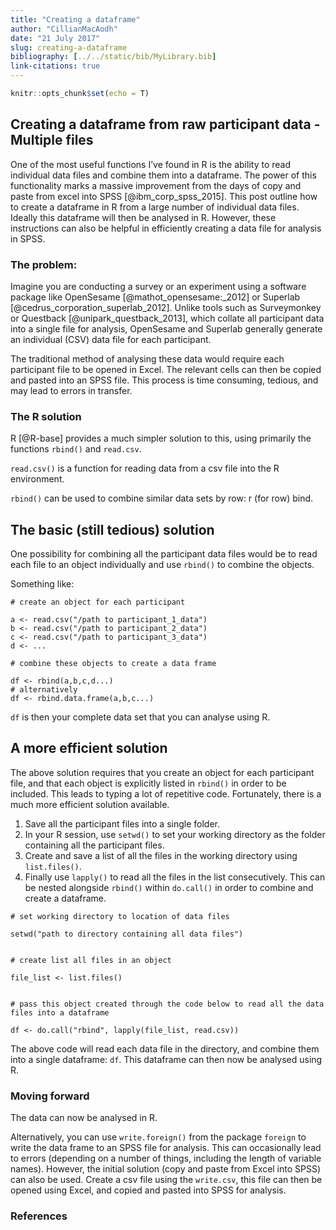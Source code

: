 ```yaml
---
title: "Creating a dataframe"
author: "CillianMacAodh"
date: "21 July 2017"
slug: creating-a-dataframe
bibliography: [../../static/bib/MyLibrary.bib]
link-citations: true
---
```


```r
knitr::opts_chunk$set(echo = T)
```

##  Creating a dataframe from raw participant data - Multiple files
One of the most useful functions I've found in R is the ability to read individual data files and combine them into a dataframe.  The power of this functionality marks a massive improvement from the days of copy and paste from excel into SPSS [@ibm_corp_spss_2015].  This post outline how to create a dataframe in R from a large number of individual data files.  Ideally this dataframe will then be analysed in R.  However, these instructions can also be helpful in efficiently creating a data file for analysis in SPSS.

### The problem:
Imagine you are conducting a survey or an experiment using a software package like OpenSesame [@mathot_opensesame:_2012] or Superlab [@cedrus_corporation_superlab_2012].  Unlike tools such as Surveymonkey or Questback [@unipark_questback_2013], which collate all participant data into a single file for analysis, OpenSesame and Superlab generally generate an individual (CSV) data file for each participant.

The traditional method of analysing these data would require each participant file to be opened in Excel.  The relevant cells can then be copied and pasted into an SPSS file.  This process is time consuming, tedious, and may lead to errors in transfer.

### The R solution
R [@R-base] provides a much simpler solution to this, using primarily the functions `rbind()` and `read.csv`.

`read.csv()` is a function for reading data from a csv file into the R environment. 

`rbind()` can be used to combine similar data sets by row: r (for row) bind.

## The basic (still tedious) solution
One possibility for combining all the participant data files would be to read each file to an object individually and use `rbind()` to combine the objects.

Something like:
```
# create an object for each participant

a <- read.csv("/path to participant_1_data")
b <- read.csv("/path to participant_2_data")
c <- read.csv("/path to participant_3_data")
d <- ...

# combine these objects to create a data frame

df <- rbind(a,b,c,d...)
# alternatively
df <- rbind.data.frame(a,b,c...)

```

`df` is then your complete data set that you can analyse using R.

## A more efficient solution
The above solution requires that you create an object for each participant file, and that each object is explicitly listed in `rbind()` in order to be included.  This leads to typing a lot of repetitive code.  Fortunately, there is a much more efficient solution available.

1. Save all the participant files into a single folder.
2. In your R session, use `setwd()` to set your working directory as the folder containing all the participant files.
3. Create and save a list of all the files in the working directory using `list.files()`.
4. Finally use `lapply()` to read all the files in the list consecutively.  This can be nested alongside `rbind()` within `do.call()` in order to combine and create a dataframe. 

```
# set working directory to location of data files

setwd("path to directory containing all data files")


# create list all files in an object

file_list <- list.files()


# pass this object created through the code below to read all the data files into a dataframe

df <- do.call("rbind", lapply(file_list, read.csv))
```

The above code will read each data file in the directory, and combine them into a single dataframe: `df`.  This dataframe can then now be analysed using R.

### Moving forward
The data can now be analysed in R.

Alternatively, you can use `write.foreign()` from the package `foreign` to write the data frame to an SPSS file for analysis.  This can occasionally lead to errors (depending on a number of things, including the length of variable names).  However, the initial solution (copy and paste from Excel into SPSS) can also be used.  Create a csv file using the `write.csv`, this file can then be opened using Excel, and copied and pasted into SPSS for analysis.

### References
